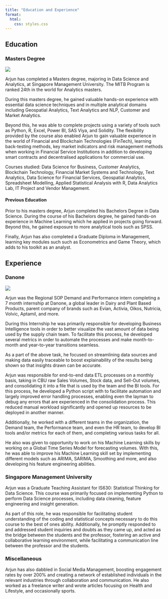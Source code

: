 ```yaml
---
title: "Education and Experience"
format:
  html:
    css: styles.css 
---
```


## Education

### Masters Degree

![](images/clipboard-1688063020.png)

Arjun has completed a Masters degree, majoring in Data Science and Analytics, at Singapore Management University. The MITB Program is ranked 24th in the world for Analytics masters.

During this masters degree, he gained valuable hands-on experience with essential data science techniques and in multiple analytical domains including Geospatial Analytics, Text Analytics and NLP, Customer and Market Analytics.

Beyond this, he was able to complete projects using a variety of tools such as Python, R, Excel, Power BI, SAS Viya, and Solidity. The flexibility provided by the course also enabled Arjun to gain valuable experience in the world of Financial and Blockchain Technologies (FinTech), learning back-testing methods, key market indicators and risk management methods when working in Financial Service Institutions in addition to developing smart contracts and decentralised applications for commercial use.

Courses studied: Data Science for Business, Customer Analytics, Blockchain Technology, Financial Market Systems and Technology, Text Analytics, Data Science for Financial Services, Geospatial Analytics, Spreadsheet Modelling, Applied Statistical Analysis with R, Data Analytics Lab, IT Project and Vendor Management.

#### Previous Education

Prior to his masters degree, Arjun completed his Bachelors Degree in Data Science. During the course of his Bachelors degree, he gained hands-on experience in Machine Learning which he applied in projects going forward. Beyond this, he gained exposure to more analytical tools such as SPSS.

Finally, Arjun has also completed a Graduate Diploma in Management, learning key modules such such as Econometrics and Game Theory, which adds to his toolkit as an analyst.

## Experience

### Danone

![](images/clipboard-3561742631.png)

Arjun was the Regional SOP Demand and Performance intern completing a 7 month internship at Danone, a global leader in Dairy and Plant Based Products, parent company of brands such as Evian, Activia, Oikos, Nutricia, Volvic, Aptamil, and more.

During this Internship he was primarily responsible for developing Business Intelligence tools in order to better visualize the vast amount of data being used by the supply chain team. To facilitate this process, he developed several metrics in order to automate the processes and make month-to-month and year-to-year transitions seamless.

As a part of the above task, he focused on streamlining data sources and making data easily traceable to boost explainability of the results being shown so that insights drawn can be accurate.

Arjun was responsible for end-to-end data ETL processes on a monthly basis, taking in CBU raw Sales Volumes, Stock data, and Sell-Out volumes, and consolidating it into a file that is used by the team and the BI tools. For this process, he developed a Python script with to facilitate automation and largely improved error handling processes, enabling even the layman to debug any errors that are experienced in the consolidation process. This reduced manual workload significantly and opened up resources to be deployed in another manner.

Additionally, he worked with a different teams in the organization, the Demand team, the Performance team, and even the HR team, to develop BI tools and/or metrics for each of them, and completing various tasks for all.

He also was given to opportunity to work on his Machine Learning skills by working on a Global Time Series Model for forecasting volumes. With this, he was able to improve his Machine Learning skill set by implementing different models such as ARIMA, SARIMA, Smoothing and more, and also developing his feature engineering abilities.

### Singapore Management University

Arjun was a Graduate Teaching Assistant for IS630: Statistical Thinking for Data Science. This course was primarily focused on implementing Python to perform Data Science processes, including data cleaning, feature engineering and insight generation.

As part of this role, he was responsible for facilitating student understanding of the coding and statistical concepts necessary to do this course to the best of ones ability. Additionally, he promptly responded to and addressed student inquiries and doubts as they came up, and acted as the bridge between the students and the professor, fostering an active and collaborative learning environment, while facilitating a communication line between the professor and the students.

### Miscellaneous

Arjun has also dabbled in Social Media Management, boosting engagement rates by over 200% and creating a network of established individuals in the relevant industries through collaboration and communication. He also worked as a freelance writer and wrote articles focusing on Health and Lifestyle, and occasionally sports.
